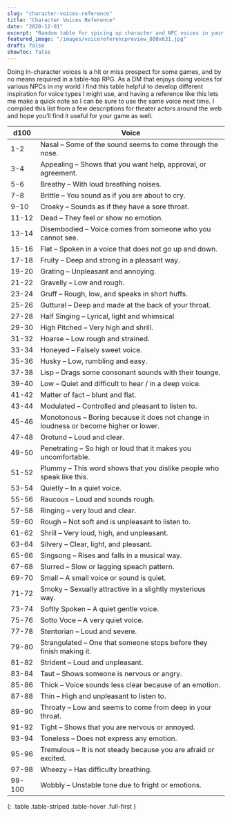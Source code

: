 ```yaml
---
slug: "character-voices-reference"
title: "Character Voices Reference"
date: "2020-12-01"
excerpt: "Random table for spicing up character and NPC voices in your TTRPG game."
featured_image: "/images/voicereferencpreview_800x631.jpg"
draft: false
showToc: false
---
```


Doing in-character voices is a hit or miss prospect for some games, and by no means required in a table-top RPG. As a DM that enjoys doing voices for various NPCs in my world I find this table helpful to develop different inspiration for voice types I might use, and having a reference like this lets me make a quick note so I can be sure to use the same voice next time. I compiled this list from a few descriptions for theater actors around the web and hope you&#8217;ll find it useful for your game as well.

|d100|Voice|
|--- |--- |
|1-2|Nasal – Some of the sound seems to come through the nose.|
|3-4|Appealing – Shows that you want help, approval, or agreement.|
|5-6|Breathy – With loud breathing noises.|
|7-8|Brittle – You sound as if you are about to cry.|
|9-10|Croaky – Sounds as if they have a sore throat.|
|11-12|Dead – They feel or show no emotion.|
|13-14|Disembodied – Voice comes from someone who you cannot see.|
|15-16|Flat – Spoken in a voice that does not go up and down.|
|17-18|Fruity – Deep and strong in a pleasant way.|
|19-20|Grating – Unpleasant and annoying.|
|21-22|Gravelly – Low and rough.|
|23-24|Gruff – Rough, low, and speaks in short huffs.|
|25-26|Guttural – Deep and made at the back of your throat.|
|27-28|Half Singing – Lyrical, light and whimsical|
|29-30|High Pitched – Very high and shrill.|
|31-32|Hoarse – Low rough and strained.|
|33-34|Honeyed – Falsely sweet voice.|
|35-36|Husky – Low, rumbling and easy.|
|37-38|Lisp – Drags some consonant sounds with their tounge.|
|39-40|Low – Quiet and difficult to hear / in a deep voice.|
|41-42|Matter of fact – blunt and flat.|
|43-44|Modulated – Controlled and pleasant to listen to.|
|45-46|Monotonous – Boring because it does not change in loudness or become higher or lower.|
|47-48|Orotund – Loud and clear.|
|49-50|Penetrating – So high or loud that it makes you uncomfortable.|
|51-52|Plummy – This word shows that you dislike people who speak like this.|
|53-54|Quietly – In a quiet voice.|
|55-56|Raucous – Loud and sounds rough.|
|57-58|Ringing – very loud and clear.|
|59-60|Rough – Not soft and is unpleasant to listen to.|
|61-62|Shrill – Very loud, high, and unpleasant.|
|63-64|Silvery – Clear, light, and pleasant.|
|65-66|Singsong – Rises and falls in a musical way.|
|67-68|Slurred – Slow or lagging speach pattern.|
|69-70|Small – A small voice or sound is quiet.|
|71-72|Smoky – Sexually attractive in a slightly mysterious way.|
|73-74|Softly Spoken – A quiet gentle voice.|
|75-76|Sotto Voce – A very quiet voice.|
|77-78|Stentorian – Loud and severe.|
|79-80|Strangulated – One that someone stops before they finish making it.|
|81-82|Strident – Loud and unpleasant.|
|83-84|Taut – Shows someone is nervous or angry.|
|85-86|Thick – Voice sounds less clear because of an emotion.|
|87-88|Thin – High and unpleasant to listen to.|
|89-90|Throaty – Low and seems to come from deep in your throat.|
|91-92|Tight – Shows that you are nervous or annoyed.|
|93-94|Toneless – Does not express any emotion.|
|95-96|Tremulous – It is not steady because you are afraid or excited.|
|97-98|Wheezy – Has difficulty breathing.|
|99-100|Wobbly – Unstable tone due to fright or emotions.|
{: .table .table-striped .table-hover .full-first }